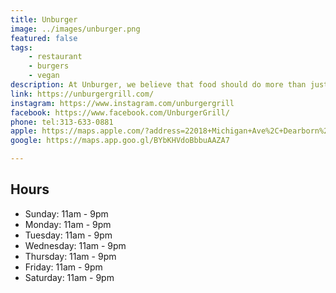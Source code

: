 ```yaml
---
title: Unburger
image: ../images/unburger.png
featured: false
tags:
    - restaurant
    - burgers
    - vegan
description: At Unburger, we believe that food should do more than just fill you up—it should make you feel good inside and out. That’s why we’ve crafted a menu that’s full of flavorful, plant-based options that nourish your body and delight your taste buds. From our mouthwatering burgers to our refreshing dairy-free shakes, every item is made with care, using the finest ingredients. Our commitment to quality, sustainability, and health means you can enjoy your favorite comfort foods guilt-free. So go ahead, take a bite, and feel good about the food you love.
link: https://unburgergrill.com/
instagram: https://www.instagram.com/unburgergrill
facebook: https://www.facebook.com/UnburgerGrill/
phone: tel:313-633-0881
apple: https://maps.apple.com/?address=22018+Michigan+Ave%2C+Dearborn%2C+MI+48124%2C+United+States&auid=2794201452916210438&ll=42.306229%2C-83.2445326&lsp=9902&q=Unburger
google: https://maps.app.goo.gl/BYbKHVdoBbbuAAZA7

---
```


## Hours

- Sunday: 11am - 9pm
- Monday: 11am - 9pm
- Tuesday: 11am - 9pm
- Wednesday: 11am - 9pm
- Thursday: 11am - 9pm
- Friday: 11am - 9pm
- Saturday: 11am - 9pm